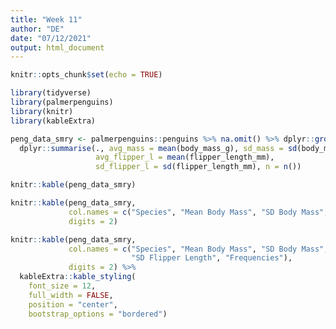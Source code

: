 ```yaml
---
title: "Week 11"
author: "DE"
date: "07/12/2021"
output: html_document
---
```


```r
knitr::opts_chunk$set(echo = TRUE)

library(tidyverse)
library(palmerpenguins)
library(knitr)
library(kableExtra)

```

```r
peng_data_smry <- palmerpenguins::penguins %>% na.omit() %>% dplyr::group_by(., species) %>%
  dplyr::summarise(., avg_mass = mean(body_mass_g), sd_mass = sd(body_mass_g), 
                   avg_flipper_l = mean(flipper_length_mm), 
                   sd_flipper_l = sd(flipper_length_mm), n = n())

```

```r
knitr::kable(peng_data_smry)
```

```r

knitr::kable(peng_data_smry, 
             col.names = c("Species", "Mean Body Mass", "SD Body Mass", "Mean Flipper Length", "SD Flipper Length", "Frequencies"), 
             digits = 2)
```

```r
knitr::kable(peng_data_smry, 
             col.names = c("Species", "Mean Body Mass", "SD Body Mass", "Mean Flipper Length", 
                           "SD Flipper Length", "Frequencies"), 
             digits = 2) %>% 
  kableExtra::kable_styling(
    font_size = 12, 
    full_width = FALSE, 
    position = "center", 
    bootstrap_options = "bordered")
```



